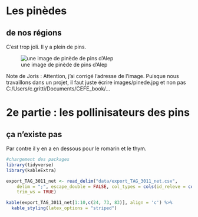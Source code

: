 # Les pinèdes

## de nos régions

C'est trop joli. Il y a plein de pins.

![une image de pinède de pins d'Alep](images/pinede.jpg)

Note de Joris : Attention, j'ai corrigé l'adresse de l'image. Puisque nous travaillons dans un projet, il faut juste écrire images/pinede.jpg et non pas C:/Users/c.gritti/Documents/CEFE_book/... 

# 2e partie : les pollinisateurs des pins

## ça n'existe pas

Par contre il y en a en dessous pour le romarin et le thym.

```r

#chargement des packages
library(tidyverse)
library(kableExtra)

export_TAG_3011_net <- read_delim("data/export_TAG_3011_net.csv", 
    delim = ";", escape_double = FALSE, col_types = cols(id_releve = col_character()), 
    trim_ws = TRUE)

```


```r
kable(export_TAG_3011_net[1:10,c(24, 73, 83)], align = 'c') %>%
  kable_styling(latex_options = "striped")
```

